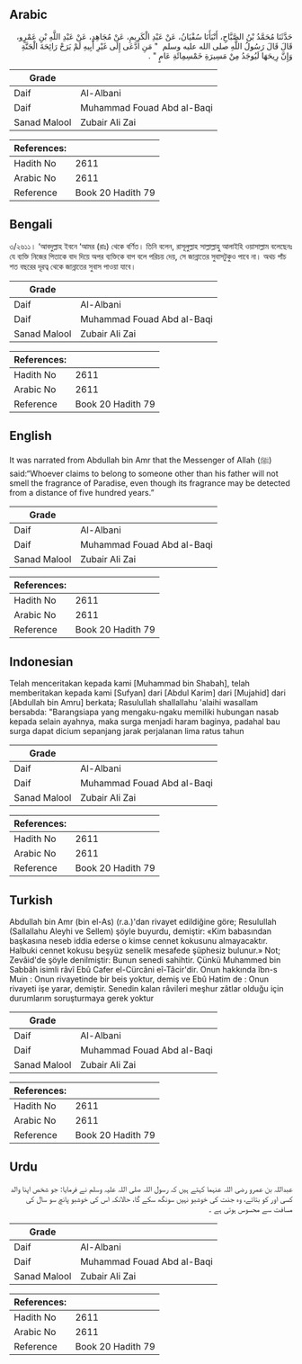## Arabic


<div dir="rtl" lang="ar" style={{fontSize:'larger',backgroundColor:'#f8f9fa',padding:20}}>
حَدَّثَنَا مُحَمَّدُ بْنُ الصَّبَّاحِ، أَنْبَأَنَا سُفْيَانُ، عَنْ عَبْدِ الْكَرِيمِ، عَنْ مُجَاهِدٍ، عَنْ عَبْدِ اللَّهِ بْنِ عَمْرٍو، قَالَ قَالَ رَسُولُ اللَّهِ صلى الله عليه وسلم ‏ "‏ مَنِ ادَّعَى إِلَى غَيْرِ أَبِيهِ لَمْ يَرَحْ رَائِحَةَ الْجَنَّةِ وَإِنَّ رِيحَهَا لَيُوجَدُ مِنْ مَسِيرَةِ خَمْسِمِائَةِ عَامٍ ‏"‏ ‏.‏
</div>
<div style={{backgroundColor:'#f8f9fa',padding:20, marginBottom: 10}}><table> <thead> <tr> <th>Grade</th> <th></th> </tr> </thead> <tbody> <tr><td>Daif</td><td>Al-Albani</td></tr><tr><td>Daif</td><td>Muhammad Fouad Abd al-Baqi</td></tr><tr><td>Sanad Malool</td><td>Zubair Ali Zai</td></tr></tbody></table><table> <thead> <tr> <th>References:</th> <th></th> </tr> </thead> <tbody><tr><td>Hadith No</td><td>2611</td></tr><tr><td>Arabic No</td><td>2611</td></tr><tr><td>Reference</td><td>Book 20 Hadith 79</td></tr></tbody></table></div>

## Bengali


<div dir="ltr" lang="bn" style={{fontSize:'larger',backgroundColor:'#f8f9fa',padding:20}}>
৩/২৬১১। ‘আবদুল্লাহ ইবনে ‘আমর (রাঃ) থেকে বর্ণিত। তিনি বলেন, রাসূলুল্লাহ সাল্লাল্লাহু আলাইহি ওয়াসাল্লাম বলেছেনঃ যে ব্যক্তি নিজের পিতাকে বাদ দিয়ে অপর ব্যক্তিকে বাপ বলে পরিচয় দেয়, সে জান্নাতের সুবাসটুকুও পাবে না। অথচ পাঁচ শত বছরের দূরত্ব থেকে জান্নাতের সুবাস পাওয়া যাবে।
</div>
<div style={{backgroundColor:'#f8f9fa',padding:20, marginBottom: 10}}><table> <thead> <tr> <th>Grade</th> <th></th> </tr> </thead> <tbody> <tr><td>Daif</td><td>Al-Albani</td></tr><tr><td>Daif</td><td>Muhammad Fouad Abd al-Baqi</td></tr><tr><td>Sanad Malool</td><td>Zubair Ali Zai</td></tr></tbody></table><table> <thead> <tr> <th>References:</th> <th></th> </tr> </thead> <tbody><tr><td>Hadith No</td><td>2611</td></tr><tr><td>Arabic No</td><td>2611</td></tr><tr><td>Reference</td><td>Book 20 Hadith 79</td></tr></tbody></table></div>

## English


<div dir="ltr" lang="en" style={{fontSize:'larger',backgroundColor:'#f8f9fa',padding:20}}>
It was narrated from Abdullah bin Amr that the Messenger of Allah (ﷺ) said:“Whoever claims to belong to someone other than his father will not smell the fragrance of Paradise, even though its fragrance may be detected from a distance of five hundred years.”
</div>
<div style={{backgroundColor:'#f8f9fa',padding:20, marginBottom: 10}}><table> <thead> <tr> <th>Grade</th> <th></th> </tr> </thead> <tbody> <tr><td>Daif</td><td>Al-Albani</td></tr><tr><td>Daif</td><td>Muhammad Fouad Abd al-Baqi</td></tr><tr><td>Sanad Malool</td><td>Zubair Ali Zai</td></tr></tbody></table><table> <thead> <tr> <th>References:</th> <th></th> </tr> </thead> <tbody><tr><td>Hadith No</td><td>2611</td></tr><tr><td>Arabic No</td><td>2611</td></tr><tr><td>Reference</td><td>Book 20 Hadith 79</td></tr></tbody></table></div>

## Indonesian


<div dir="ltr" lang="id" style={{fontSize:'larger',backgroundColor:'#f8f9fa',padding:20}}>
Telah menceritakan kepada kami [Muhammad bin Shabah], telah memberitakan kepada kami [Sufyan] dari [Abdul Karim] dari [Mujahid] dari [Abdullah bin Amru] berkata; Rasulullah shallallahu 'alaihi wasallam bersabda: "Barangsiapa yang mengaku-ngaku memiliki hubungan nasab kepada selain ayahnya, maka surga menjadi haram baginya, padahal bau surga dapat dicium sepanjang jarak perjalanan lima ratus tahun
</div>
<div style={{backgroundColor:'#f8f9fa',padding:20, marginBottom: 10}}><table> <thead> <tr> <th>Grade</th> <th></th> </tr> </thead> <tbody> <tr><td>Daif</td><td>Al-Albani</td></tr><tr><td>Daif</td><td>Muhammad Fouad Abd al-Baqi</td></tr><tr><td>Sanad Malool</td><td>Zubair Ali Zai</td></tr></tbody></table><table> <thead> <tr> <th>References:</th> <th></th> </tr> </thead> <tbody><tr><td>Hadith No</td><td>2611</td></tr><tr><td>Arabic No</td><td>2611</td></tr><tr><td>Reference</td><td>Book 20 Hadith 79</td></tr></tbody></table></div>

## Turkish


<div dir="ltr" lang="tr" style={{fontSize:'larger',backgroundColor:'#f8f9fa',padding:20}}>
Abdullah bin Amr (bin el-As) (r.a.)'dan rivayet edildiğine göre; Resulullah (Sallallahu Aleyhi ve Sellem) şöyle buyurdu, demiştir: «Kim babasından başkasına neseb iddia ederse o kimse cennet kokusunu almayacaktır. Halbuki cennet kokusu beşyüz senelik mesafede şüphesiz bulunur.» Not; Zevâid'de şöyle denilmiştir: Bunun senedi sahihtir. Çünkü Muhammed bin Sabbâh isimli râvî Ebû Cafer el-Cürcâni eî-Tâcir'dir. Onun hakkında îbn-s Muin : Onun rivayetinde bir beis yoktur, demiş ve Ebû Hatim de : Onun rivayeti işe yarar, demiştir. Senedin kalan râvileri meşhur zâtlar olduğu için durumlarım soruşturmaya gerek yoktur
</div>
<div style={{backgroundColor:'#f8f9fa',padding:20, marginBottom: 10}}><table> <thead> <tr> <th>Grade</th> <th></th> </tr> </thead> <tbody> <tr><td>Daif</td><td>Al-Albani</td></tr><tr><td>Daif</td><td>Muhammad Fouad Abd al-Baqi</td></tr><tr><td>Sanad Malool</td><td>Zubair Ali Zai</td></tr></tbody></table><table> <thead> <tr> <th>References:</th> <th></th> </tr> </thead> <tbody><tr><td>Hadith No</td><td>2611</td></tr><tr><td>Arabic No</td><td>2611</td></tr><tr><td>Reference</td><td>Book 20 Hadith 79</td></tr></tbody></table></div>

## Urdu


<div dir="rtl" lang="ur" style={{fontSize:'larger',backgroundColor:'#f8f9fa',padding:20}}>
عبداللہ بن عمرو رضی اللہ عنہما کہتے ہیں کہ رسول اللہ صلی اللہ علیہ وسلم نے فرمایا: جو شخص اپنا والد کسی اور کو بتائے، وہ جنت کی خوشبو نہیں سونگھ سکے گا، حالانکہ اس کی خوشبو پانچ سو سال کی مسافت سے محسوس ہوتی ہے ۔
</div>
<div style={{backgroundColor:'#f8f9fa',padding:20, marginBottom: 10}}><table> <thead> <tr> <th>Grade</th> <th></th> </tr> </thead> <tbody> <tr><td>Daif</td><td>Al-Albani</td></tr><tr><td>Daif</td><td>Muhammad Fouad Abd al-Baqi</td></tr><tr><td>Sanad Malool</td><td>Zubair Ali Zai</td></tr></tbody></table><table> <thead> <tr> <th>References:</th> <th></th> </tr> </thead> <tbody><tr><td>Hadith No</td><td>2611</td></tr><tr><td>Arabic No</td><td>2611</td></tr><tr><td>Reference</td><td>Book 20 Hadith 79</td></tr></tbody></table></div>